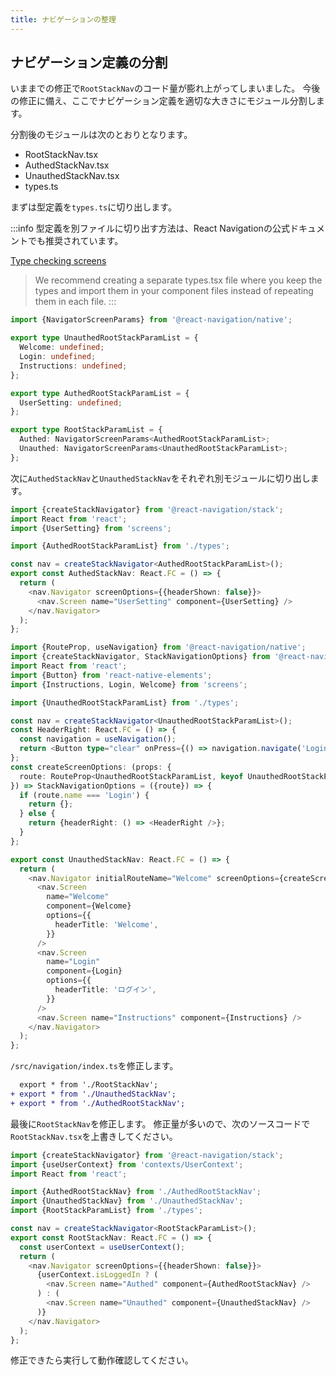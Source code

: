 ```yaml
---
title: ナビゲーションの整理
---
```


## ナビゲーション定義の分割

いままでの修正で`RootStackNav`のコード量が膨れ上がってしまいました。
今後の修正に備え、ここでナビゲーション定義を適切な大きさにモジュール分割します。

分割後のモジュールは次のとおりとなります。

- RootStackNav.tsx
- AuthedStackNav.tsx
- UnauthedStackNav.tsx
- types.ts

まずは型定義を`types.ts`に切り出します。

:::info
型定義を別ファイルに切り出す方法は、React Navigationの公式ドキュメントでも推奨されています。

[Type checking screens](https://reactnavigation.org/docs/typescript/#type-checking-screens)

> We recommend creating a separate types.tsx file where you keep the types and import them in your component files instead of repeating them in each file.
:::

```typescript jsx title="/src/navigation/types.ts"
import {NavigatorScreenParams} from '@react-navigation/native';

export type UnauthedRootStackParamList = {
  Welcome: undefined;
  Login: undefined;
  Instructions: undefined;
};

export type AuthedRootStackParamList = {
  UserSetting: undefined;
};

export type RootStackParamList = {
  Authed: NavigatorScreenParams<AuthedRootStackParamList>;
  Unauthed: NavigatorScreenParams<UnauthedRootStackParamList>;
};
```

次に`AuthedStackNav`と`UnauthedStackNav`をそれぞれ別モジュールに切り出します。

```typescript jsx title="/src/navigation/AuthedStackNav.tsx"
import {createStackNavigator} from '@react-navigation/stack';
import React from 'react';
import {UserSetting} from 'screens';

import {AuthedRootStackParamList} from './types';

const nav = createStackNavigator<AuthedRootStackParamList>();
export const AuthedStackNav: React.FC = () => {
  return (
    <nav.Navigator screenOptions={{headerShown: false}}>
      <nav.Screen name="UserSetting" component={UserSetting} />
    </nav.Navigator>
  );
};
```

```typescript jsx title="/src/navigation/UnauthedStackNav.tsx"
import {RouteProp, useNavigation} from '@react-navigation/native';
import {createStackNavigator, StackNavigationOptions} from '@react-navigation/stack';
import React from 'react';
import {Button} from 'react-native-elements';
import {Instructions, Login, Welcome} from 'screens';

import {UnauthedRootStackParamList} from './types';

const nav = createStackNavigator<UnauthedRootStackParamList>();
const HeaderRight: React.FC = () => {
  const navigation = useNavigation();
  return <Button type="clear" onPress={() => navigation.navigate('Login')} title="ログイン" />;
};
const createScreenOptions: (props: {
  route: RouteProp<UnauthedRootStackParamList, keyof UnauthedRootStackParamList>;
}) => StackNavigationOptions = ({route}) => {
  if (route.name === 'Login') {
    return {};
  } else {
    return {headerRight: () => <HeaderRight />};
  }
};

export const UnauthedStackNav: React.FC = () => {
  return (
    <nav.Navigator initialRouteName="Welcome" screenOptions={createScreenOptions}>
      <nav.Screen
        name="Welcome"
        component={Welcome}
        options={{
          headerTitle: 'Welcome',
        }}
      />
      <nav.Screen
        name="Login"
        component={Login}
        options={{
          headerTitle: 'ログイン',
        }}
      />
      <nav.Screen name="Instructions" component={Instructions} />
    </nav.Navigator>
  );
};
```

`/src/navigation/index.ts`を修正します。

``` diff jsx title="/src/navigation/index.ts"
  export * from './RootStackNav';
+ export * from './UnauthedStackNav';
+ export * from './AuthedRootStackNav';
```

最後に`RootStackNav`を修正します。
修正量が多いので、次のソースコードで`RootStackNav.tsx`を上書きしてください。

```typescript jsx title="/src/navigation/RootStackNav.tsx"
import {createStackNavigator} from '@react-navigation/stack';
import {useUserContext} from 'contexts/UserContext';
import React from 'react';

import {AuthedRootStackNav} from './AuthedRootStackNav';
import {UnauthedStackNav} from './UnauthedStackNav';
import {RootStackParamList} from './types';

const nav = createStackNavigator<RootStackParamList>();
export const RootStackNav: React.FC = () => {
  const userContext = useUserContext();
  return (
    <nav.Navigator screenOptions={{headerShown: false}}>
      {userContext.isLoggedIn ? (
        <nav.Screen name="Authed" component={AuthedRootStackNav} />
      ) : (
        <nav.Screen name="Unauthed" component={UnauthedStackNav} />
      )}
    </nav.Navigator>
  );
};
```

修正できたら実行して動作確認してください。
